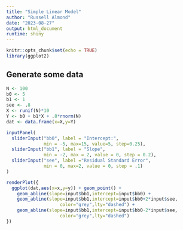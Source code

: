 ```yaml
---
title: "Simple Linear Model"
author: "Russell Almond"
date: "2023-08-27"
output: html_document
runtime: shiny
---
```


```r
knitr::opts_chunk$set(echo = TRUE)
library(ggplot2)
```

## Generate some data

```r
N <- 100
b0 <- 5
b1 <- 1
see <- .8
X <- runif(N)*10
Y <- b0 + b1*X + .8*rnorm(N)
dat <- data.frame(x=X,y=Y)
```


```r
inputPanel(
  sliderInput("bb0", label = "Intercept:",
              min = -5, max=15, value=5, step=0.25),
  sliderInput("bb1", label = "Slope",
              min = -2, max = 2, value = 0, step = 0.2),
  sliderInput("see", label ="Residual Standard Error",
              min = 0, max=2, value = 0, step = .1)
)

renderPlot({
  ggplot(dat,aes(x=x,y=y)) + geom_point() + 
    geom_abline(slope=input$bb1,intercept=input$bb0) +
    geom_abline(slope=input$bb1,intercept=input$bb0+2*input$see,
                    color="grey",lty="dashed") +
    geom_abline(slope=input$bb1,intercept=input$bb0-2*input$see,
                    color="grey",lty="dashed")
})
```
